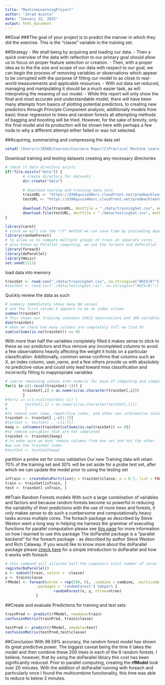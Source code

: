 ```yaml
---
title: "MachineLearningProject"
author: "Jerad Acosta"
date: "January 22, 2015"
output: html_document
---
```

##Goal
###The goal of your project is to predict the manner in which they did the exercise. This is the "classe" variable in the training set.

##Strategy
- We shall being by acquiring and loading our data.
- Then a quick overview of the data with reflection to our primary goal should allow us to focus on proper feature selection or creation.
- Then, with a proper idea as to the the size and scope of our data with respect to our goal, we can begin the process of removing variables or observations which appear to be corrupted with the purpose of fitting our model to as close to real-world measurements and applicable resources.
- With out data set reduced, managing and manipulating it should be a much easier task, as will interpreting the meaning of our model.
- While this report will only show the final and most accurate and understandable model, there will have been many attempts from basics of plotting potential predictors, to creating new predictors through Principle Component analysis; additionally models from basic linear regression to trees and random forests all attempting methods of bagging and boosting will be tried.
However, for the sake of brevity, only the final model and its production will be shown here with perhaps a few nods to why a different attempt either failed or was not selected.

##Acquiring, summarizing and compressing the data set
```r
setwd('/Users/irJERAD/Courses/Coursera Repo/(C)Practical Machine Learning/PracticalMachineLearning')
```

Download training and testing datasets creating any necessary directories
```r
# check if data directory exists
if(!file.exists("data")) {
        # create directory for datasets 
        dir.create("data")
        
        # download testing and training data sets
        trainURL <- "https://d396qusza40orc.cloudfront.net/predmachlearn/pml-training.csv"
        testURL <- "https://d396qusza40orc.cloudfront.net/predmachlearn/pml-testing.csv"
        
        download.file(trainURL, destfile = "./data/trainingSet.csv", method = "curl")
        download.file(testURL, destfile = "./data/testingSet.csv", method = "curl")
}
```


```r
library(caret)
# since we will use the "rf" method we can save time by preloading dependencies
library(randomForest)
# to allow us to compute multiple groups of trees on seperate cores
# also known as Parallel computing, we use the foreach and doParallel libraries
library(foreach)
library(doParallel)
library(Hmisc)
set.seed(1111)
```

load data into memory
```r
trainSet <- read.csv("./data/trainingSet.csv", na.strings=c("#DIV/0!"))
#testSet <- read.csv("./data/testingSet.csv", na.strings=c("#DIV/0!"))
```

Quickly review the data as such
```r
# summary immediately shows many NA values 
# and the first column X appears to be an index column
summar(trainSet)
# This shows our training contains 19622 observations and 160 variables
dim(trainSet)
# when we check how many columns are completely full we find 93
sum(colSums(is.na(trainSet)) == 0)
```

With more than half the variables completely filled it makes sense to stick to these as our predictors and thus remove any incompleted columns to avoid a few observations heavily affecting the weight it holds on a particular classification.
Additionally, common sense confirms that columns such as X, an index column, user_name, and a few others provide us with absolutely no predictive value and could only lead toward miss classification and incorrectly fitting to inappropriate variables
```r
# coerce remaining values into numeric for ease of computing and comparing model
for(i in c(1:(ncol(trainSet)-1))) {
        trainSet[,i] = as.numeric(as.character(trainSet[,i]))
        }
#for(i in c(1:ncol(testSet)-1)) {
#        testSet[,i] = as.numeric(as.character(testSet[,i]))
#        }
#to remove user name, repetitive index, and other non informative columns
trainSet <- trainSet[ ,-c(1:7)]
#testSet <- testSet[ , -c(1:7)]
keep <- colnames(trainSet[colSums(is.na(trainSet)) == 0])
#to remove variables that are not completed
trainSet <- trainSet[keep]
# to make sure we dont remove columns from one set and not the other 
#we use the trainSet index
#testSet <- testSet[keep]
```

partition a probe set for cross validation
Our new Training data will retain 70% of the training set
and 30% will be set aside for a probe test set, after which we can update
the model prior to using the testing set
```r
inTrain <- createDataPartition(y = trainSet$classe, p = 0.7, list = FALSE)
train <- trainSet[inTrain, ]
test <- trainSet[-inTrain, ]
```

##Train Random Forests models
With such a large combination of variables and factors and because random forests become so powerful in reducing the variability of their predictions with the use of more trees and forests, it only makes sense to do such a cumbersome and computationally heavy tasks across multiple cores.
The foreach package as described by Steve Weston went a long way in helping me harness the grammar of executing functions for parallel computation
please see [this page](http://cran.r-project.org/web/packages/foreach/vignettes/foreach.pdf) for more information on how I learned to use this package
The doParallel package is a "parallel backend" for the foreach package - as described by author Steve Weston and Rich Calaway. If you would like to know more about the doParallel package please [check here](http://cran.r-project.org/web/packages/doParallel/vignettes/gettingstartedParallel.pdf) for a simple introduction to doParallel and how it works with foreach
```r
# this command will allocate half the computers total number of cores
registerDoParallel()
x <- subset(train, select = -classe)
y <- train$classe
rfModel <- foreach(ntree = rep(200, 6), .combine = combine, .multicombine = TRUE,
              .packages = 'randomForest') %dopar% {
                      randomForest(x, y, ntree=ntree)
              }
```

##Create and evaluate Predictions for training and test sets
```r
trainPred <- predict(rfModel, newdata=train)
confusionMatrix(trainPred, train$classe)

testPred <- predict(rfModel, newdata=test)
confusionMatrix(testPred,test$classe)
```

##Conclusion
With 99.59% accuracy, the random forest model has shown its great predictive power.
The biggest caveat being the time it takes the model and then combine these 200 trees in each of the 6 random forests.
I believe, however, that by using the doParallel library this cost has been significantly reduced.
Prior to parallel computing, creating the **rfModel** took over 20 minutes.
With the addition of doParallel running with foreach and particularly once I found the multicombine functionality, this time was able to reduce to below 2 minutes.